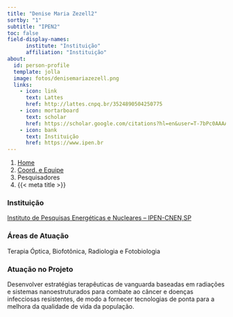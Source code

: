 ```yaml
---
title: "Denise Maria Zezell2"
sortby: "1"
subtitle: "IPEN2"
toc: false
field-display-names:
      institute: "Instituição"
      affiliation: "Instituição"
about:
  id: person-profile
  template: jolla
  image: fotos/denisemariazezell.png
  links:
    - icon: link
      text: Lattes
      href: http://lattes.cnpq.br/3524890504250775
    - icon: mortarboard
      text: scholar
      href: https://scholar.google.com/citations?hl=en&user=T-7bPc0AAAAJ
    - icon: bank
      text: Instituição
      href: https://www.ipen.br
---
```



```{=html}
<nav aria-label="breadcrumb">
  <ol class="breadcrumb">
    <li class="breadcrumb-item"><a href="../../index.html">Home</a></li>
    <li class="breadcrumb-item"><a href="../coord-equipe.html">Coord. e Equipe</a></li>
    <li class="breadcrumb-item active">Pesquisadores</li>
    <li class="breadcrumb-item active" aria-current="page">{{< meta title >}}</li>
  </ol>
</nav>
```

:::{#person-profile}
:::

### Instituição

[Instituto de Pesquisas Energéticas e Nucleares -- IPEN-CNEN,SP](https://www.ipen.br)

### Áreas de Atuação

Terapia Óptica, Biofotônica, Radiologia e Fotobiologia

### Atuação no Projeto 

Desenvolver estratégias terapêuticas de vanguarda baseadas em radiações e sistemas nanoestruturados para combate ao câncer e doenças infecciosas resistentes, de modo a fornecer tecnologias de ponta para a melhora da qualidade de vida da população.


